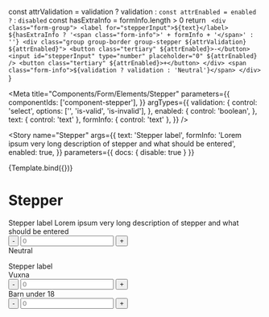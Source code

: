 
  const attrValidation = validation ? validation : ``
  const attrEnabled = enabled ? `` : `disabled`
  const hasExtraInfo = formInfo.length > 0
  return `
    <div class="form-group">
        <label for="stepperInput">${text}</label>
        ${hasExtraInfo ? '<span class="form-info">' + formInfo + '</span>' : ''}
        <div class="group group-border group-stepper ${attrValidation} ${attrEnabled}">
            <button class="tertiary" ${attrEnabled}>-</button>
            <input id="stepperInput" type="number" placeholder="0" ${attrEnabled} />
            <button class="tertiary" ${attrEnabled}>+</button>
        </div>
        <span class="form-info">${validation ? validation : 'Neutral'}</span>
    </div>`
}

<Meta
  title="Components/Form/Elements/Stepper"
  parameters={{
    componentIds: ['component-stepper'],
  }}
  argTypes={{
    validation: {
      control: 'select',
      options: ['', 'is-valid', 'is-invalid'],
    },
    enabled: {
      control: 'boolean',
    },
    text: { control: 'text' },
    formInfo: { control: 'text' },
  }}
/>

<Story
  name="Stepper"
  args={{
    text: 'Stepper label',
    formInfo:
      'Lorem ipsum very long description of stepper and what should be entered',
    enabled: true,
  }}
  parameters={{ docs: { disable: true } }}
>
  {Template.bind({})}
</Story>

# Stepper

<Canvas>
  <form>
    <div class="form-group">
      <label for="stepperInput">Stepper label</label>
      <span class="form-info">
        Lorem ipsum very long description of stepper and what should be entered
      </span>
      <div class="group group-border group-stepper">
        <button class="tertiary">-</button>
        <input id="stepperInput" type="number" placeholder="0" />
        <button class="tertiary">+</button>
      </div>
      <span class="form-info">Neutral</span>
    </div>
  </form>
</Canvas>

<Canvas>
  <form>
    <div class="form-group">
      <label for="stepperInput">Stepper label</label>
      <div class="horizontal">
        <div>
          <div>
            <span class="form-info">Vuxna</span>
            <div class="group group-border group-stepper">
              <button class="tertiary">-</button>
              <input id="stepperInput" type="number" placeholder="0" />
              <button class="tertiary">+</button>
            </div>
          </div>
        </div>
        <div>
          <div>
            <span class="form-info">Barn under 18</span>
            <div class="group group-border group-stepper">
              <button class="tertiary">-</button>
              <input id="stepperInput" type="number" placeholder="0" />
              <button class="tertiary">+</button>
            </div>
          </div>
        </div>
      </div>
    </div>
  </form>
</Canvas>
